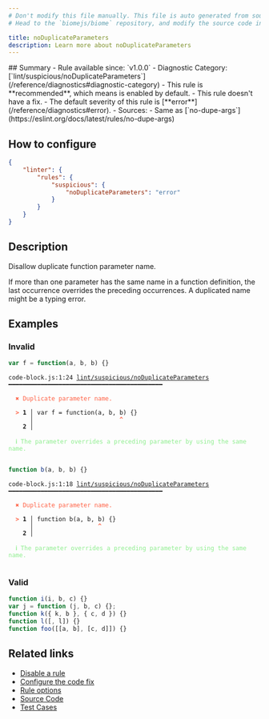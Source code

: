 ```yaml
---
# Don't modify this file manually. This file is auto generated from source, and you will lose your changes next time the website is built.
# Head to the `biomejs/biome` repository, and modify the source code in there.

title: noDuplicateParameters
description: Learn more about noDuplicateParameters
---
```


<Tabs>
<TabItem label="JavaScript (and super languages)" icon="seti:javascript">
## Summary
- Rule available since: `v1.0.0`
- Diagnostic Category: [`lint/suspicious/noDuplicateParameters`](/reference/diagnostics#diagnostic-category)
- This rule is **recommended**, which means is enabled by default.
- This rule doesn't have a fix.
- The default severity of this rule is [**error**](/reference/diagnostics#error).
- Sources: 
  - Same as [`no-dupe-args`](https://eslint.org/docs/latest/rules/no-dupe-args)

## How to configure
```json title="biome.json"
{
	"linter": {
		"rules": {
			"suspicious": {
				"noDuplicateParameters": "error"
			}
		}
	}
}

```
## Description
Disallow duplicate function parameter name.

If more than one parameter has the same name in a function definition,
the last occurrence overrides the preceding occurrences.
A duplicated name might be a typing error.

## Examples

### Invalid

```js
var f = function(a, b, b) {}
```

<pre class="language-text"><code class="language-text">code-block.js:1:24 <a href="https://biomejs.dev/linter/rules/no-duplicate-parameters">lint/suspicious/noDuplicateParameters</a> ━━━━━━━━━━━━━━━━━━━━━━━━━━━━━━━━━━━━━━━━━━━<br /><br />  <strong><span style="color: Tomato;">✖</span></strong> <span style="color: Tomato;">Duplicate parameter name.</span><br />  <br />  <strong><span style="color: Tomato;">&gt;</span></strong> <strong>1 │ </strong>var f = function(a, b, b) &#123;&#125;<br />   <strong>   │ </strong>                       <strong><span style="color: Tomato;">^</span></strong><br />    <strong>2 │ </strong><br />  <br />  <strong><span style="color: lightgreen;">ℹ</span></strong> <span style="color: lightgreen;">The parameter overrides a preceding parameter by using the same name.</span><br />  <br /></code></pre>

```js
function b(a, b, b) {}
```

<pre class="language-text"><code class="language-text">code-block.js:1:18 <a href="https://biomejs.dev/linter/rules/no-duplicate-parameters">lint/suspicious/noDuplicateParameters</a> ━━━━━━━━━━━━━━━━━━━━━━━━━━━━━━━━━━━━━━━━━━━<br /><br />  <strong><span style="color: Tomato;">✖</span></strong> <span style="color: Tomato;">Duplicate parameter name.</span><br />  <br />  <strong><span style="color: Tomato;">&gt;</span></strong> <strong>1 │ </strong>function b(a, b, b) &#123;&#125;<br />   <strong>   │ </strong>                 <strong><span style="color: Tomato;">^</span></strong><br />    <strong>2 │ </strong><br />  <br />  <strong><span style="color: lightgreen;">ℹ</span></strong> <span style="color: lightgreen;">The parameter overrides a preceding parameter by using the same name.</span><br />  <br /></code></pre>

### Valid

```js
function i(i, b, c) {}
var j = function (j, b, c) {};
function k({ k, b }, { c, d }) {}
function l([, l]) {}
function foo([[a, b], [c, d]]) {}
```

## Related links

- [Disable a rule](/linter/#disable-a-rule)
- [Configure the code fix](/linter#configure-the-code-fix)
- [Rule options](/linter/#rule-options)
- [Source Code](https://github.com/biomejs/biome/blob/main/crates/biome_js_analyze/src/lint/suspicious/no_duplicate_parameters.rs)
- [Test Cases](https://github.com/biomejs/biome/blob/main/crates/biome_js_analyze/tests/specs/suspicious/noDuplicateParameters)

</TabItem>
</Tabs>

